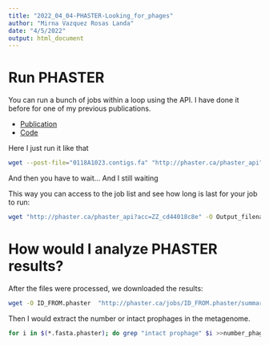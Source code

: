 ```yaml
---
title: "2022_04_04-PHASTER-Looking_for_phages"
author: "Mirna Vazquez Rosas Landa"
date: "4/5/2022"
output: html_document
---
```

# Run PHASTER

You can run a bunch of jobs within a loop using the API. I have done it before for one of my previous publications. 

- [Publication](https://academic.oup.com/femspd/article/75/5/ftx059/3861975?login=true)
- [Code](https://github.com/actevol/Comparative_genomics_of_virulence_factors)

Here I just run it like that

```bash
wget --post-file="0118A1023.contigs.fa" "http://phaster.ca/phaster_api" -O 0118A1023.contigs.fa.phaster
```

And then you have to wait... And I still waiting

This way you can access to the job list and see how long is last for your job to run:

```bash
wget "http://phaster.ca/phaster_api?acc=ZZ_cd44018c8e" -O Output_filename
```

# How would I analyze PHASTER results?

After the files were processed, we downloaded the results:
```bash
wget -O ID_FROM.phaster  "http://phaster.ca/jobs/ID_FROM.phaster/summary.txt"
```

Then I would extract the number or intact prophages in the metagenome.

```bash
for i in $(*.fasta.phaster); do grep "intact prophage" $i >>number_phages; done
```
